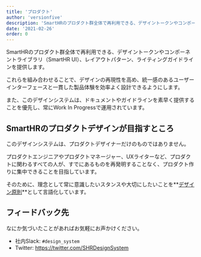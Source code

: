 ```yaml
---
title: 'プロダクト'
author: 'versionfive'
description: 'SmartHRのプロダクト群全体で再利用できる、デザイントークンやコンポーネントライブラリ（SmartHR UI）、レイアウトパターン、ライティングガイドラインを提供します。'
date: '2021-02-26'
order: 0
---
```


SmartHRのプロダクト群全体で再利用できる、デザイントークンやコンポーネントライブラリ（SmartHR UI）、レイアウトパターン、ライティングガイドラインを提供します。

これらを組み合わせることで、デザインの再現性を高め、統一感のあるユーザーインターフェースと一貫した製品体験を効率よく設計できるようにします。

また、このデザインシステムは、ドキュメントやガイドラインを素早く提供することを優先し、常にWork In Progressで運用されています。


## SmartHRのプロダクトデザインが目指すところ
このデザインシステムは、プロダクトデザイナーだけのものではありません。

プロダクトエンジニアやプロダクトマネージャー、UXライターなど、プロダクトに関わるすべての人が、すでにあるものを再発明することなく、プロダクト作りに集中できることを目指しています。

そのために、理念として常に意識したいスタンスや大切にしたいことを**[デザイン原則](/products/principles)**として言語化しています。


## フィードバック先
なにか気づいたことがあればお気軽にお声かけください。

- 社内Slack: `#design_system`
- Twitter: https://twitter.com/SHRDesignSystem
